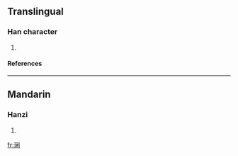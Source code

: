 ==Translingual==
===Han character===
{{Han char|rn=96|rad=玉|as=07|sn=11|four=1210<sub>0</sub>|canj=一土竹木弓 (MGHDN)}}
# {{defn|Han|sort=玉07}}
====References====
{{Han ref|kx=0733.151|dkj=21028|hdz=21117.100|uh=740D|ud=29709|bh=B27C|bd=45692}}

----
==Mandarin==
===Hanzi===
{{cmn-hanzi|pin=[[lì]] (li4)|wg=li<sup>4</sup>}}
# {{defn|Mandarin}}

[[fr:琍]]
